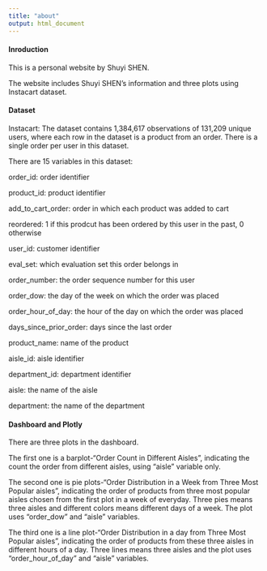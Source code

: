 ```yaml
---
title: "about"
output: html_document
---
```


#### Inroduction

This is a personal website by Shuyi SHEN.

The website includes Shuyi SHEN's information and three plots using Instacart dataset.

#### Dataset

Instacart: The dataset contains 1,384,617 observations of 131,209 unique users, where each row in the dataset is a product from an order. There is a single order per user in this dataset.

There are 15 variables in this dataset:

order_id: order identifier

product_id: product identifier

add_to_cart_order: order in which each product was added to cart

reordered: 1 if this prodcut has been ordered by this user in the past, 0 otherwise

user_id: customer identifier

eval_set: which evaluation set this order belongs in 

order_number: the order sequence number for this user

order_dow: the day of the week on which the order was placed

order_hour_of_day: the hour of the day on which the order was placed

days_since_prior_order: days since the last order

product_name: name of the product

aisle_id: aisle identifier

department_id: department identifier

aisle: the name of the aisle

department: the name of the department

#### Dashboard and Plotly

There are three plots in the dashboard.

The first one is a barplot-"Order Count in Different Aisles", indicating the count the order from different aisles, using "aisle" variable only.

The second one is pie plots-"Order Distribution in a Week from Three Most Popular aisles", indicating the order of products from three most popular aisles chosen from the first plot in a week of everyday. Three pies means three aisles and different colors means different days of a week. The plot uses "order_dow" and "aisle" variables.

The third one is a line plot-"Order Distribution in a day from Three Most Popular aisles", indicating the order of products from these three aisles in different hours of a day. Three lines means three aisles and the plot uses "order_hour_of_day" and "aisle" variables.


